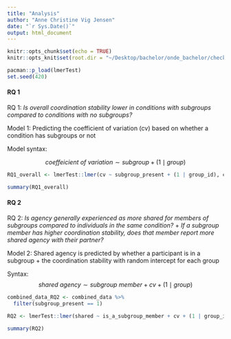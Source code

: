 ```yaml
---
title: "Analysis"
author: "Anne Christine Vig Jensen"
date: "`r Sys.Date()`"
output: html_document
---
```


```r
knitr::opts_chunk$set(echo = TRUE)
knitr::opts_knit$set(root.dir = "~/Desktop/bachelor/onde_bachelor/checking_timing") # set working directory 

pacman::p_load(lmerTest)
set.seed(420)
```

#### RQ 1

RQ 1: *Is overall coordination stability lower in conditions with subgroups compared to conditions with no subgroups?*

Model 1: Predicting the coefficient of variation (cv) based on whether a condition has subgroups or not 

Model syntax: 

$$ \textit{coeffeicient of variation} \sim subgroup + (1 \mid group )$$

```r
RQ1_overall <- lmerTest::lmer(cv ~ subgroup_present + (1 | group_id), combined_data)

summary(RQ1_overall)
```

#### RQ 2

RQ 2: *Is agency generally experienced as more shared for members of subgroups compared to individuals in the same condition?* 
+ 
*If a subgroup member has higher coordination stability, does that member report more shared agency with their partner?*

Model 2: Shared agency is predicted by whether a participant is in a subgroup + the coordination stability with random intercept for each group 

Syntax: 
$$\textit{shared agency} \sim \textit{subgroup member} + cv + (1 \mid  group)$$
```r
combined_data_RQ2 <- combined_data %>% 
  filter(subgroup_present == 1)

RQ2 <- lmerTest::lmer(shared ~ is_a_subgroup_member + cv + (1 | group_id), combined_data_RQ2)

summary(RQ2) 
```

